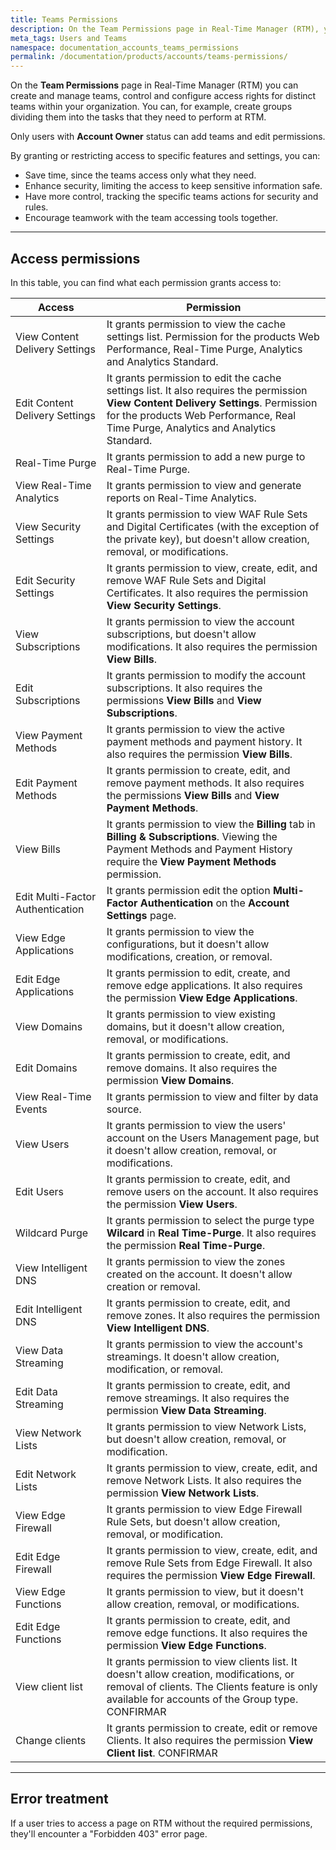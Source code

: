 ```yaml
---
title: Teams Permissions
description: On the Team Permissions page in Real-Time Manager (RTM), you can create, manage teams, control, and configure access rights for distinct teams within your organization.
meta_tags: Users and Teams
namespace: documentation_accounts_teams_permissions
permalink: /documentation/products/accounts/teams-permissions/
---
```


On the **Team Permissions** page in Real-Time Manager (RTM) you can create and manage teams, control and configure access rights for distinct teams within your organization. You can, for example, create groups dividing them into the tasks that they need to perform at RTM.

Only users with **Account Owner** status can add teams and edit permissions. 

By granting or restricting access to specific features and settings, you can:

- Save time, since the teams access only what they need.
- Enhance security, limiting the access to keep sensitive information safe.
- Have more control, tracking the specific teams actions for security and rules.
- Encourage teamwork with the team accessing tools together.
---

## Access permissions

In this table, you can find what each permission grants access to:    

| Access                           | Permission                                                                                                                                                          |
| ---------------------------------- | --------------------------------------------------------------------------------------------------------------------------------------------------------------------- |
| View Content Delivery Settings   | It grants permission to view the cache settings list. Permission for the products Web Performance, Real-Time Purge, Analytics and Analytics Standard.   |
| Edit Content Delivery Settings   | It grants permission to edit the cache settings list. It also requires the permission **View Content Delivery Settings**.  Permission for the products Web Performance, Real Time Purge, Analytics and Analytics Standard.                           |
| Real-Time Purge                  | It grants permission to add a new purge to Real-Time Purge.                                                                                                         |
| View Real-Time Analytics         | It grants permission to view and generate reports on Real-Time Analytics.                                                                                           |
| View Security Settings           | It grants permission to view WAF Rule Sets and Digital Certificates (with the exception of the private key), but doesn't allow creation, removal, or modifications. |
| Edit Security Settings           | It grants permission to view, create, edit, and remove WAF Rule Sets and Digital Certificates. It also requires the permission **View Security Settings**.                                                                       |
| View Subscriptions               | It grants permission to view the account subscriptions, but doesn't allow modifications. It also requires the permission **View Bills**.
| Edit Subscriptions               | It grants permission to modify the account subscriptions. It also requires the permissions **View Bills** and **View Subscriptions**.                                                                                                                                                                    |
| View Payment Methods             | It grants permission to view the active payment methods and payment history. It also requires the permission **View Bills**.                                                                                                                                                                     |
| Edit Payment Methods             | It grants permission to create, edit, and remove payment methods. It also requires the permissions **View Bills** and **View Payment Methods**.                                                                                                                                                                     |
| View Bills                       | It grants permission to view the **Billing** tab in **Billing & Subscriptions**. Viewing the Payment Methods and Payment History require the **View Payment Methods** permission.                                                                                                                                                                    |
| Edit Multi-Factor Authentication | It grants permission edit the option **Multi-Factor Authentication** on the **Account Settings** page.                                                                                                                                                                    |
| View Edge Applications           | It grants permission to view the configurations, but it doesn't allow modifications, creation, or removal.                                                                                                                                                                    |
| Edit Edge Applications           | It grants permission to edit, create, and remove edge applications. It also requires the permission **View Edge Applications**.                                                                                                                                                                   |
| View Domains                     | It grants permission to view existing domains, but it doesn't allow creation, removal, or modifications.                                                                                                                                                                   |
| Edit Domains                     | It grants permission to create, edit, and remove domains. It also requires the permission **View Domains**.                                                                                                                                                                   |
| View Real-Time Events            | It grants permission to view and filter by data source.                                                                                                                                                                      |
| View Users                       | It grants permission to view the users' account on the Users Management page, but it doesn't allow creation, removal, or modifications.  |
| Edit Users                       | It grants permission to create, edit, and remove users on the account. It also requires the permission **View Users**.                                                                                                                                                                   |
| Wildcard Purge                   | It grants permission to select the purge type **Wilcard** in **Real Time-Purge**. It also requires the permission **Real Time-Purge**.                                                                                                                                                                 |
| View Intelligent DNS             | It grants permission to view the zones created on the account. It doesn't allow creation or removal.                                                                                                                                                                   |
| Edit Intelligent DNS             | It grants permission to create, edit, and remove zones. It also requires the permission **View Intelligent DNS**.                                                                                                                                                                   |
| View Data Streaming              | It grants permission to view the account's streamings. It doesn't allow creation, modification, or removal.                                                                                                                                                                  |
| Edit Data Streaming              | It grants permission to create, edit, and remove streamings. It also requires the permission **View Data Streaming**.                                                                                                                                                                  |
| View Network Lists               | It grants permission to view Network Lists, but doesn't allow creation, removal, or modification.                                                                   |
| Edit Network Lists               | It grants permission to view, create, edit, and remove Network Lists. It also requires the permission **View Network Lists**.                                                                                               |
| View Edge Firewall               | It grants permission to view Edge Firewall Rule Sets, but doesn't allow creation, removal, or modification.                                                         |
| Edit Edge Firewall               | It grants permission to view, create, edit, and remove Rule Sets from Edge Firewall. It also requires the permission **View Edge Firewall**.                                                                            |
| View Edge Functions              | It grants permission to view, but it doesn't allow creation, removal, or modifications.                                                                                                                                                                  |
| Edit Edge Functions              | It grants permission to create, edit, and remove edge functions. It also requires the permission **View Edge Functions**.                                                                                                                                                                 |
| View client list                 | It grants permission to view clients list. It doesn't allow creation, modifications, or removal of clients. The Clients feature is only available for accounts of the Group type. CONFIRMAR                                                                                                                                                              |
| Change clients                   | It grants permission to create, edit or remove Clients. It also requires the permission **View Client list**.   CONFIRMAR                                                                                                                                                                          |
---

## Error treatment

If a user tries to access a page on RTM without the required permissions, they'll encounter a "Forbidden 403" error page.
